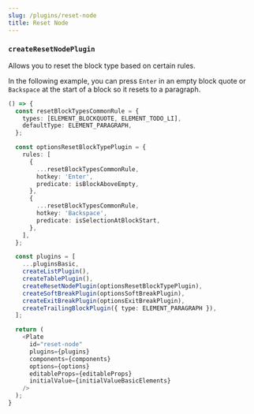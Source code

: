 ```yaml
---
slug: /plugins/reset-node
title: Reset Node
---
```


### `createResetNodePlugin`

Allows you to reset the block type based on certain rules.

In the following example, you can press `Enter` in an empty block quote or `Backspace` at the start of a block so it resets to a paragraph.

```ts live
() => {
  const resetBlockTypesCommonRule = {
    types: [ELEMENT_BLOCKQUOTE, ELEMENT_TODO_LI],
    defaultType: ELEMENT_PARAGRAPH,
  };

  const optionsResetBlockTypePlugin = {
    rules: [
      {
        ...resetBlockTypesCommonRule,
        hotkey: 'Enter',
        predicate: isBlockAboveEmpty,
      },
      {
        ...resetBlockTypesCommonRule,
        hotkey: 'Backspace',
        predicate: isSelectionAtBlockStart,
      },
    ],
  };

  const plugins = [
    ...pluginsBasic,
    createListPlugin(),
    createTablePlugin(),
    createResetNodePlugin(optionsResetBlockTypePlugin),
    createSoftBreakPlugin(optionsSoftBreakPlugin),
    createExitBreakPlugin(optionsExitBreakPlugin),
    createTrailingBlockPlugin({ type: ELEMENT_PARAGRAPH }),
  ];

  return (
    <Plate
      id="reset-node"
      plugins={plugins}
      components={components}
      options={options}
      editableProps={editableProps}
      initialValue={initialValueBasicElements}
    />
  );
}
```
